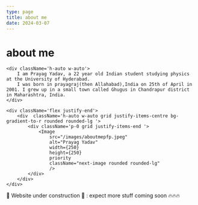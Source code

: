 ```yaml
---
type: page
title: about me
date: 2024-03-07
---
```


# about me


<div className='flex grid-cols-2'>

    <div className='h-auto w-auto'> 
        I am Prayag Yadav, a 22 year old Indian student studying physics at the University of Hyderabad. 
        I was born in prayagraj(then Allahabad),India on 25th of April in 2001. I grew up in a small town called Ghugus in Chandrapur district in Maharashtra, India.
    </div>

    <div className='flex justify-end'>
        <div  className='h-auto w-auto grid justify-items-centre bg-gradient-to-r rounded rounded-lg '>
            <div className='p-0 grid justify-items-end '>
                <Image
                    src="/images/aboutmepfp.jpeg"
                    alt="Prayag Yadav"
                    width={250}
                    height={250}
                    priority
                    className="next-image rounded rounded-lg"
                    />
            </div>
        </div>
    </div>

</div>

<div className="text-sm text-gray-400">  🚧 Website under construction 🚧 : expect more stuff coming soon 🔥🔥🔥 </div>